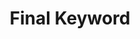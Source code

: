 ---
id: "q_jv1014"
questionType: "TRUE_FALSE"
title: "Final Keyword"
statement: "The 'final' keyword in Java can be used to prevent inheritance."
difficulty: "EASY"
category: "Java"
correctAnswer: true
explanation: "Declaring a class as final prevents it from being subclassed."
---